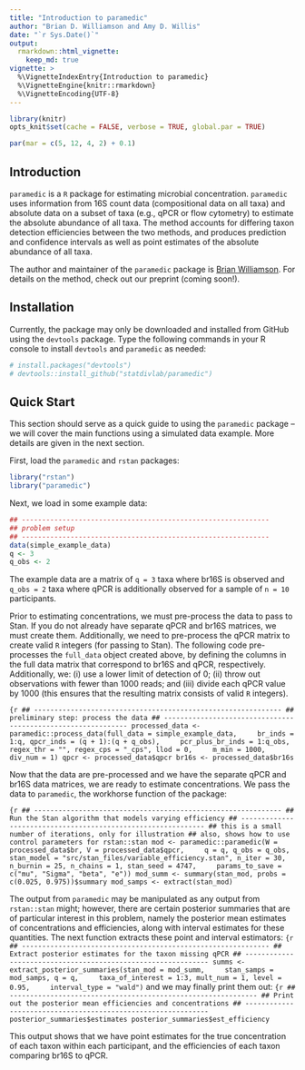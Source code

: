 ```yaml
---
title: "Introduction to paramedic"
author: "Brian D. Williamson and Amy D. Willis"
date: "`r Sys.Date()`"
output:
  rmarkdown::html_vignette:
    keep_md: true
vignette: >
  %\VignetteIndexEntry{Introduction to paramedic}
  %\VignetteEngine{knitr::rmarkdown}
  %\VignetteEncoding{UTF-8}
---
```


```r
library(knitr)
opts_knit$set(cache = FALSE, verbose = TRUE, global.par = TRUE)
```

```r
par(mar = c(5, 12, 4, 2) + 0.1)
```

## Introduction

`paramedic` is a `R` package for estimating microbial concentration. `paramedic` uses information from 16S count data (compositional data on all taxa) and absolute data on a subset of taxa (e.g., qPCR or flow cytometry) to estimate the absolute abundance of all taxa. The method accounts for differing taxon detection efficiencies between the two methods, and produces prediction and confidence intervals as well as point estimates of the absolute abundance of all taxa.

The author and maintainer of the `paramedic` package is [Brian Williamson](https://bdwilliamson.github.io/). For details on the method, check out our preprint (coming soon!).

## Installation

Currently, the package may only be downloaded and installed from GitHub using the `devtools` package. Type the following commands in your R console to install `devtools` and `paramedic` as needed:

```r
# install.packages("devtools")
# devtools::install_github("statdivlab/paramedic")
```

## Quick Start

This section should serve as a quick guide to using the `paramedic` package -- we will cover the main functions using a simulated data example. More details are given in the next section.

First, load the `paramedic` and `rstan` packages:
```r
library("rstan")
library("paramedic")
```

Next, we load in some example data:
```r
## -------------------------------------------------------------
## problem setup
## -------------------------------------------------------------
data(simple_example_data)
q <- 3
q_obs <- 2
```

The example data are a matrix of `q = 3` taxa where br16S is observed and `q_obs = 2` taxa where qPCR is additionally observed for a sample of `n = 10` participants.

Prior to estimating concentrations, we must pre-process the data to pass to Stan. If you do not already have separate qPCR and br16S matrices, we must create them. Additionally, we need to pre-process the qPCR matrix to create valid `R` integers (for passing to Stan). The following code pre-processes the `full_data` object created above, by defining the columns in the full data matrix that correspond to br16S and qPCR, respectively. Additionally, we: (i) use a lower limit of detection of 0; (ii) throw out observations with fewer than 1000 reads; and (iii) divide each qPCR value by 1000 (this ensures that the resulting matrix consists of valid `R` integers).

```{r
## -------------------------------------------------------------
## preliminary step: process the data
## -------------------------------------------------------------
processed_data <- paramedic::process_data(full_data = simple_example_data,
    br_inds = 1:q, qpcr_inds = (q + 1):(q + q_obs),
    pcr_plus_br_inds = 1:q_obs,
    regex_thr = "", regex_cps = "_cps", llod = 0,
    m_min = 1000, div_num = 1)
qpcr <- processed_data$qpcr
br16s <- processed_data$br16s
```

Now that the data are pre-processed and we have the separate qPCR and br16S data matrices, we are ready to estimate concentrations. We pass the data to `paramedic`, the workhorse function of the package:

```{r
## -------------------------------------------------------------
## Run the Stan algorithm that models varying efficiency
## -------------------------------------------------------------
## this is a small number of iterations, only for illustration
## also, shows how to use control parameters for rstan::stan
mod <- paramedic::paramedic(W = processed_data$br, V = processed_data$qpcr,
    q = q, q_obs = q_obs,
    stan_model = "src/stan_files/variable_efficiency.stan", n_iter = 30,
    n_burnin = 25, n_chains = 1, stan_seed = 4747,
    params_to_save = c("mu", "Sigma", "beta", "e"))
mod_summ <- summary(stan_mod, probs = c(0.025, 0.975))$summary
mod_samps <- extract(stan_mod)
```

The output from `paramedic` may be manipulated as any output from `rstan::stan` might; however, there are certain posterior summaries that are of particular interest in this problem, namely the posterior mean estimates of concentrations and efficiencies, along with interval estimates for these quantities. The next function extracts these point and interval estimators:
```{r
## -------------------------------------------------------------
## Extract posterior estimates for the taxon missing qPCR
## -------------------------------------------------------------
summs <- extract_posterior_summaries(stan_mod = mod_summ,
    stan_samps = mod_samps, q = q,
    taxa_of_interest = 1:3, mult_num = 1, level = 0.95,
    interval_type = "wald")
```
and we may finally print them out:
```{r
## -------------------------------------------------------------
## Print out the posterior mean efficiencies and concentrations
## -------------------------------------------------------------
posterior_summaries$estimates
posterior_summaries$est_efficiency
```

This output shows that we have point estimates for the true concentration of each taxon within each participant, and the efficiencies of each taxon comparing br16S to qPCR.
